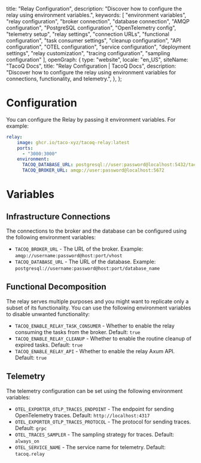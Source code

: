   title: "Relay Configuration",
  description:
    "Discover how to configure the relay using environment variables.",
  keywords: [
    "environment variables",
    "relay configuration",
    "broker connection",
    "database connection",
    "AMQP configuration",
    "PostgreSQL configuration",
    "OpenTelemetry config",
    "telemetry setup",
    "relay settings",
    "connection URLs",
    "functional configuration",
    "task consumer settings",
    "cleanup configuration",
    "API configuration",
    "OTEL configuration",
    "service configuration",
    "deployment settings",
    "relay customization",
    "tracing configuration",
    "sampling configuration"
  ],
  openGraph: {
    type: "website",
    locale: "en_US",
    siteName: "TacoQ Docs",
    title: "Relay Configuration | TacoQ Docs",
    description:
      "Discover how to configure the relay using environment variables for connections, functionality, and telemetry.",
  },
};

# Configuration

You can configure the Relay by passing it environment variables. For example:

```yaml {5-7}
relay:
    image: ghcr.io/taco-xyz/tacoq-relay:latest
    ports:
      - "3000:3000"
    environment:
      TACOQ_DATABASE_URL: postgresql://user:password@localhost:5432/tacoq
      TACOQ_BROKER_URL: amqp://user:password@localhost:5672
```

# Variables

## Infrastructure Connections

The connections to the broker and the database can be configured using the following environment variables:

- `TACOQ_BROKER_URL` - The URL of the broker. Example: `amqp://username:password@host:port/vhost`
- `TACOQ_DATABASE_URL` - The URL of the database. Example: `postgresql://username:password@host:port/database_name`

## Functional Decomposition

The relay serves multiple purposes and you might want to replicate only a 
subset of its functionality. You can use the following environment variables to disable
unwanted functionality:

- `TACOQ_ENABLE_RELAY_TASK_CONSUMER` - Whether to enable the relay consuming the tasks from the broker. Default: `true`
- `TACOQ_ENABLE_RELAY_CLEANUP` - Whether to enable the routine cleanup of expired tasks. Default: `true`
- `TACOQ_ENABLE_RELAY_API` - Whether to enable the relay Axum API. Default: `true`

## Telemetry

The telemetry configuration can be set using the following environment variables:

- `OTEL_EXPORTER_OTLP_TRACES_ENDPOINT` - The endpoint for sending OpenTelemetry traces. Default: `http://localhost:4317`
- `OTEL_EXPORTER_OTLP_TRACES_PROTOCOL` - The protocol for sending traces. Default: `grpc`
- `OTEL_TRACES_SAMPLER` - The sampling strategy for traces. Default: `always_on`
- `OTEL_SERVICE_NAME` - The service name for telemetry. Default: `tacoq.relay`
